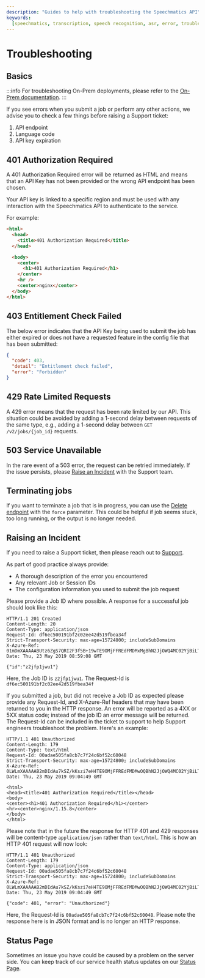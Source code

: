 ```yaml
---
description: "Guides to help with troubleshooting the Speechmatics API"
keywords:
  [speechmatics, transcription, speech recognition, asr, error, troubleshooting]
---
```


# Troubleshooting

## Basics

:::info
For troubleshooting On-Prem deployments, please refer to the [On-Prem documentation](/deployments/container/cpu-speech-to-text).
:::

If you see errors when you submit a job or perform any other actions, we advise you to check a few things before raising a Support ticket:

1. API endpoint
2. Language code
3. API key expiration

## 401 Authorization Required

A 401 Authorization Required error will be returned as HTML and means that an API Key has not been provided or the wrong API endpoint has been chosen.

Your API key is linked to a specific region and must be used with any interaction with the Speechmatics API to authenticate to the service.

For example:

```html
<html>
  <head>
    <title>401 Authorization Required</title>
  </head>

  <body>
    <center>
      <h1>401 Authorization Required</h1>
    </center>
    <hr />
    <center>nginx</center>
  </body>
</html>
```

## 403 Entitlement Check Failed

The below error indicates that the API Key being used to submit the job has either expired or does not have a requested feature in the config file that has been submitted:

```json
{
  "code": 403,
  "detail": "Entitlement check failed",
  "error": "Forbidden"
}
```

## 429 Rate Limited Requests

A 429 error means that the request has been rate limited by our API. This situation could be avoided by adding a 1-second delay between requests of the same type, e.g., adding a 1-second delay between `GET /v2/jobs/{job_id}` requests.

## 503 Service Unavailable

In the rare event of a 503 error, the request can be retried immediately. If the issue persists, please [Raise an Incident](#raising-an-incident) with the Support team.

## Terminating jobs
If you want to terminate a job that is in progress, you can use the [Delete endpoint](/api-ref/batch/delete-a-job) with the `force` parameter. This could be helpful if job seems stuck, too long running, or the output is no longer needed.


## Raising an Incident

If you need to raise a Support ticket, then please reach out to [Support](https://support.speechmatics.com).

As part of good practice always provide:

- A thorough description of the error you encountered
- Any relevant Job or Session IDs
- The configuration information you used to submit the job request

Please provide a Job ID where possible. A response for a successful job should look like this:

```
HTTP/1.1 201 Created
Content-Length: 20
Content-Type: application/json
Request-Id: df6ec500191bf2c02ee42d519fbea34f
Strict-Transport-Security: max-age=15724800; includeSubDomains
X-Azure-Ref: 01mDmXAAAAABUtz6ZgS7QRI2F3f5B+19wTE9OMjFFREdFMDMxMgBhN2JjOWQ4MC02YjBiLTQ1NWEtYjE3MS01NGJkZmNiYWE0YTk=
Date: Thu, 23 May 2019 08:59:08 GMT

{"id":"z2jfp1jwu1"}
```

Here, the Job ID is `z2jfp1jwu1`. The Request-Id is `df6ec500191bf2c02ee42d519fbea34f`

If you submitted a job, but did not receive a Job ID as expected please provide any Request-Id, and X-Azure-Ref headers that may have been returned to you in the HTTP response. An error will be reported as a 4XX or 5XX status code; instead of the job ID an error message will be returned. The Request-Id can be included in the ticket to support to help Support engineers troubleshoot the problem. Here's an example:

```
HTTP/1.1 401 Unauthorized
Content-Length: 179
Content-Type: text/html
Request-Id: 00adae505fa8cb7c7f24c6bf52c60048
Strict-Transport-Security: max-age=15724800; includeSubDomains
X-Azure-Ref: 0LWLmXAAAAAB2mDIdAu7kSZ/kKszi7eH4TE9OMjFFREdFMDMwOQBhN2JjOWQ4MC02YjBiLTQ1NWEtYjE3MS01NGJkZmNiYWE0YTk=
Date: Thu, 23 May 2019 09:04:49 GMT

<html>
<head><title>401 Authorization Required</title></head>
<body>
<center><h1>401 Authorization Required</h1></center>
<hr><center>nginx/1.15.8</center>
</body>
</html>
```

Please note that in the future the response for HTTP 401 and 429 responses will be content-type `application/json` rather than `text/html`.
This is how an HTTP 401 request will now look:

```
HTTP/1.1 401 Unauthorized
Content-Length: 179
Content-Type: application/json
Request-Id: 00adae505fa8cb7c7f24c6bf52c60048
Strict-Transport-Security: max-age=15724800; includeSubDomains
X-Azure-Ref: 0LWLmXAAAAAB2mDIdAu7kSZ/kKszi7eH4TE9OMjFFREdFMDMwOQBhN2JjOWQ4MC02YjBiLTQ1NWEtYjE3MS01NGJkZmNiYWE0YTk=
Date: Thu, 23 May 2019 09:04:49 GMT

{"code": 401, "error": "Unauthorized"}
```

Here, the Request-Id is `00adae505fa8cb7c7f24c6bf52c60048`. Please note the response here is in JSON format and is no longer an HTTP response.

## Status Page

Sometimes an issue you have could be caused by a problem on the server side. You can keep track of our service health status updates on our [Status Page](https://status.speechmatics.com/).
